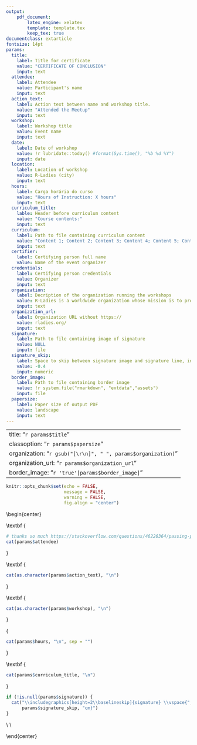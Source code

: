 ---
output: 
    pdf_document: 
        latex_engine: xelatex
        template: template.tex
        keep_tex: true
documentclass: extarticle        
fontsize: 14pt
params:
  title: 
    label: Title for certificate
    value: "CERTIFICATE OF CONCLUSION"
    input: text
  attendee:
    label: Attendee
    value: Participant's name
    input: text
  action_text: 
    label: Action text between name and workshop title.
    value: "Attended the Meetup"
    input: text
  workshop:
    label: Workshop title
    value: Event name
    input: text
  date: 
    label: Date of workshop
    value: !r lubridate::today() #format(Sys.time(), "%b %d %Y")
    input: date
  location:
    label: Location of workshop
    value: R-Ladies (city)
    input: text
  hours:
    label: Carga horária do curso
    value: "Hours of Instruction: X hours"
    input: text
  curriculum_title:
    lable: Header before curriculum content
    value: "Course contents:"
    input: text
  curriculum:
    label: Path to file containing curriculum content
    value: "Content 1; Content 2; Content 3; Content 4; Content 5; Content 6; Content 7; Content 8; Content 9; Content 10; Content 11; Content 12; Content 13; Content 14; Content 15; Content 16; Content 17; Content 18; Content 19; Content 20."
    input: text
  certifier:
    label: Certifying person full name
    value: Name of the event organizer
  credentials:
    label: Certifying person credentials
    value: Organizer
    input: text
  organization:
    label: Decription of the organization running the workshops
    value: R-Ladies is a worldwide organization whose mission is to promote gender diversity in the R community
    input: text
  organization_url:
    label: Organization URL without https://
    value: rladies.org/
    input: text
  signature:
    label: Path to file containing image of signature
    value: NULL
    input: file
  signature_skip:
    label: Space to skip between signature image and signature line, in cm.
    value: -0.4
    input: numeric
  border_image:
    label: Path to file containing border image
    value: !r system.file("rmarkdown", "extdata","assets")
    input: file
  papersize:
    label: Paper size of output PDF
    value: landscape
    input: text    
---

---
title: "`r params$title`"
classoption: "`r params$papersize`"
organization: "`r gsub("[\r\n]", " ", params$organization)`"
organization_url: "`r params$organization_url`"
border_image: "`r 'true'[params$border_image]`"
---

```{r setup, include=FALSE}
knitr::opts_chunk$set(echo = FALSE,
                      message = FALSE,
                      warning = FALSE, 
                      fig.align = "center")
```

\begin{center}

\LARGE \textbf {
```{r attendee, results = 'asis'}
# thanks so much https://stackoverflow.com/questions/46226364/passing-parameters-in-rmarkdown-to-the-text-or-headings
cat(params$attendee)
```
} 

\vspace{1cm}

\normalsize \textbf {
```{r action_text, results = 'asis'}
cat(as.character(params$action_text), "\n")
```
}

\vspace{0.5cm}

\large \textbf {
```{r workshop, results = 'asis'}
cat(as.character(params$workshop), "\n")
```
}


\large \textbf {
```{r location, results = 'asis'}
cat("on ", as.character(params$date), " at the community ", params$location, "\n", sep = "")
```
}

\vspace{0.5cm}

\large {
```{r hours, results = 'asis', }
cat(params$hours, "\n", sep = "")
```

}

\vspace{0.5cm}

\normalsize \textbf {
```{r curriculum_title, results = 'asis'}
cat(params$curriculum_title, "\n")
```
}

\vspace{0.5cm}

\normalsize 
\begin{varwidth}{0.8\textwidth}

```{r curriculum, results = 'asis'}
cat(params$curriculum, sep = "\n")
```

\end{varwidth}

\vfill

\vspace{0.5cm}

```{r signature, results = 'asis'}
if (!is.null(params$signature)) {
  cat("\\includegraphics[height=2\\baselineskip]{signature} \\vspace{", 
      params$signature_skip, "cm}")
}
```

\rule[0in]{3in}{1pt}\\
\textbf{`r params$certifier`\\
        `r params$credentials`}\\
\vspace{0.5cm}

\end{center}
